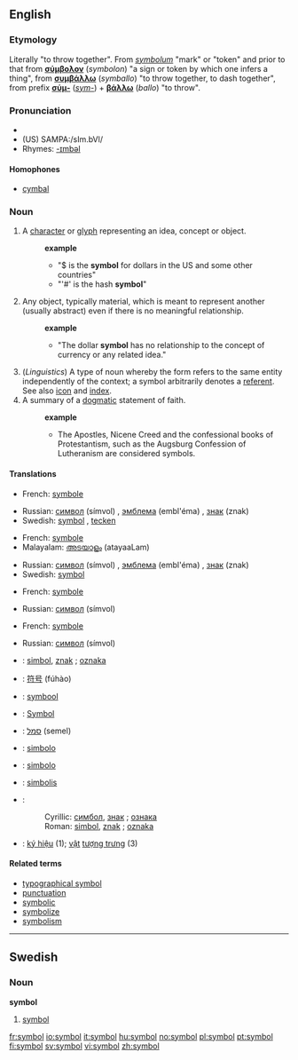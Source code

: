 {{see|Symbol}}
==English==

===Etymology===
Literally "to throw together". From {{LL.}} ''[[symbolum]]'' "mark" or "token" and prior to that from {{Gr.}} '''[[σύμβολον]]''' (''symbolon'') "a sign or token by which one infers a thing", from '''[[συμβάλλω]]''' (''symballo'') "to throw together, to dash together", from prefix '''[[σύμ-]]''' (''[[sym-]]'') + '''[[βάλλω]]''' (''ballo'') "to throw".

===Pronunciation===
* {{IPA|/sɪmbəɫ/}}
* (US) SAMPA:/sIm.bVl/
* Rhymes: [[Rhymes:English:-ɪmbəl|-ɪmbəl]]

====Homophones====
* [[cymbal]]

===Noun===
{{en-noun}}

# A [[character]] or [[glyph]] representing an idea, concept or object.
#:'''example'''
#:*"$ is the '''symbol''' for dollars in the US and some other countries"
#:*"'#' is the hash '''symbol'''"
# Any object, typically material, which is meant to represent another (usually abstract) even if there is no meaningful relationship. 
#:'''example'''
#:*"The dollar '''symbol''' has no relationship to the concept of currency or any related idea."
# (''Linguistics'') A type of noun whereby the form refers to the same entity independently of the context; a symbol arbitrarily denotes a [[referent]]. See also [[icon]] and [[index]].
#A summary of a [[dogmatic]] statement of faith. 
#:'''example'''
#:*The Apostles, Nicene Creed and the confessional books of Protestantism, such as the Augsburg Confession of Lutheranism are considered symbols.

====Translations====
{{top|a character or glyph}}
*French: [[symbole]] {{m}}
{{mid}}
*Russian: [[символ]] (símvol) {{m}}, [[эмблема]] (embl'éma) {{f}}, [[знак]] (znak) {{m}}
*Swedish: [[symbol#Swedish|symbol]] {{c}}, [[tecken]] {{n}}
{{bottom}}

{{top|an object meant to represent another}}
*French: [[symbole]] {{m}}
*Malayalam: [[അടയാളം]] (atayaaLam)
{{mid}}
*Russian: [[символ]] (símvol) {{m}}, [[эмблема]] (embl'éma) {{f}}, [[знак]] (znak) {{m}}
*Swedish: [[symbol#Swedish|symbol]] {{c}}
{{bottom}}

{{top|a type of noun}}
*French: [[symbole]] {{m}}
{{mid}}
*Russian: [[символ]] (símvol) {{m}}
{{bottom}}

{{top|a summary of a dogmatic statement of faith}}
*French: [[symbole]] {{m}}
{{mid}}
*Russian: [[символ]] (símvol) {{m}}
{{bottom}}

{{rfc-trans}}
*{{ttbc|Bosnian}}: [[simbol]], [[znak]] {{m}}; [[oznaka]] {{f}}
*{{ttbc|Chinese}}: [[符号]] (fúhào)
*{{ttbc|Dutch}}: [[symbool]]
*{{ttbc|German}}: [[Symbol]] {{n}}
*{{ttbc|Hebrew}}: [[סמל]] (semel) {{m}}
*{{ttbc|Ido}}: [[simbolo]]
*{{ttbc|Italian}}: [[simbolo]] {{m}}
*{{ttbc|Lithuanian}}: [[simbolis]] {{m}}
*{{ttbc|Serbian}}:
*:Cyrillic: [[симбол]], [[знак]] {{m}}; [[ознака]] {{f}}
*:Roman: [[simbol]], [[znak]] {{m}}; [[oznaka]] {{f}}
*{{ttbc|Vietnamese}}: [[ký hiệu]] (1); [[vật]] [[tượng trưng]] (3)

====Related terms====
*[[typographical symbol]]
*[[punctuation]]
*[[symbolic]]
*[[symbolize]]
*[[symbolism]]

----

==Swedish==

===Noun===
{{sv-noun-reg-r-c|2=symbole}}
'''symbol'''

#[[symbol#English|symbol]]

[[Category:Symbols| ]]

[[fr:symbol]]
[[io:symbol]]
[[it:symbol]]
[[hu:symbol]]
[[no:symbol]]
[[pl:symbol]]
[[pt:symbol]]
[[fi:symbol]]
[[sv:symbol]]
[[vi:symbol]]
[[zh:symbol]]